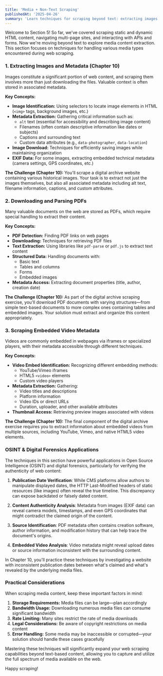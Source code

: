 ```yaml
---
title: 'Media + Non-Text Scraping'
publishedAt: '2025-04-26'
summary: 'Learn techniques for scraping beyond text: extracting images with metadata, downloading, and parsing PDFs, and capturing video information.'
---
```


Welcome to Section 5! So far, we've covered scraping static and dynamic HTML content, navigating multi-page sites, and interacting with APIs and forms. Now we're moving beyond text to explore media content extraction. This section focuses on techniques for handling various media types encountered during web scraping.

### 1. Extracting Images and Metadata (Chapter 10)

Images constitute a significant portion of web content, and scraping them involves more than just downloading the files. Valuable context is often stored in associated metadata.

**Key Concepts:**

* **Image Identification:** Using selectors to locate image elements in HTML (`<img>` tags, background images, etc.)
* **Metadata Extraction:** Gathering critical information such as:
  * `alt` text (essential for accessibility and describing image content)
  * Filenames (often contain descriptive information like dates or subjects)
  * Captions and surrounding text
  * Custom data attributes (e.g., `data-photographer`, `data-location`)
* **Image Download:** Techniques for efficiently saving images while maintaining organization
* **EXIF Data:** For some images, extracting embedded technical metadata (camera settings, GPS coordinates, etc.)

**The Challenge (Chapter 10):** You'll scrape a digital archive website containing various historical images. Your task is to extract not just the images themselves, but also all associated metadata including alt text, filename information, captions, and custom attributes.

### 2. Downloading and Parsing PDFs

Many valuable documents on the web are stored as PDFs, which require special handling to extract their content.

**Key Concepts:**

* **PDF Detection:** Finding PDF links on web pages
* **Downloading:** Techniques for retrieving PDF files
* **Text Extraction:** Using libraries like `pdf-parse` or `pdf.js` to extract text content
* **Structured Data:** Handling documents with:
  * Basic text
  * Tables and columns
  * Forms
  * Embedded images
* **Metadata Access:** Extracting document properties (title, author, creation date)

**The Challenge (Chapter 10):** As part of the digital archive scraping exercise, you'll download PDF documents with varying structures—from simple text-based documents to more complex ones containing tables and embedded images. Your solution must extract and organize this content appropriately.

### 3. Scraping Embedded Video Metadata

Videos are commonly embedded in webpages via iframes or specialized players, with their metadata accessible through different techniques.

**Key Concepts:**

* **Video Embed Identification:** Recognizing different embedding methods:
  * YouTube/Vimeo iframes
  * HTML5 `<video>` elements
  * Custom video players
* **Metadata Extraction:** Gathering:
  * Video titles and descriptions
  * Platform information
  * Video IDs or direct URLs
  * Duration, uploader, and other available attributes
* **Thumbnail Access:** Retrieving preview images associated with videos

**The Challenge (Chapter 10):** The final component of the digital archive exercise requires you to extract information about embedded videos from multiple sources, including YouTube, Vimeo, and native HTML5 video elements.

### OSINT & Digital Forensics Applications

The techniques in this section have powerful applications in Open Source Intelligence (OSINT) and digital forensics, particularly for verifying the authenticity of web content:

1. **Publication Date Verification**: While CMS platforms allow authors to manipulate displayed dates, the HTTP Last-Modified headers of static resources (like images) often reveal the true timeline. This discrepancy can expose backdated or falsely dated content.

2. **Content Authenticity Analysis**: Metadata from images (EXIF data) can reveal camera models, timestamps, and even GPS coordinates that might contradict the claimed origin of the content.

3. **Source Identification**: PDF metadata often contains creation software, author information, and modification history that can help trace the document's origins.

4. **Embedded Video Analysis**: Video metadata might reveal upload dates or source information inconsistent with the surrounding content.

In Chapter 10, you'll practice these techniques by investigating a website with inconsistent publication dates between what's claimed and what's revealed by the underlying media files.

### Practical Considerations

When scraping media content, keep these important factors in mind:

1. **Storage Requirements:** Media files can be large—plan accordingly
2. **Bandwidth Usage:** Downloading numerous media files can consume significant bandwidth
3. **Rate Limiting:** Many sites restrict the rate of media downloads
4. **Legal Considerations:** Be aware of copyright restrictions on media content
5. **Error Handling:** Some media may be inaccessible or corrupted—your solution should handle these cases gracefully

Mastering these techniques will significantly expand your web scraping capabilities beyond text-based content, allowing you to capture and utilize the full spectrum of media available on the web.

Happy scraping!
